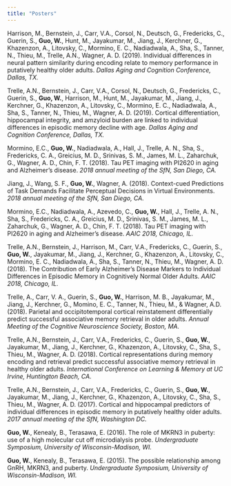```yaml
---
title: "Posters"
---
```


Harrison, M., Bernstein, J., Carr, V.A., Corsol, N., Deutsch, G., Fredericks, C., Guerin, S., __Guo, W.__, Hunt, M., Jayakumar, M., Jiang, J., Kerchner, G., Khazenzon, A., Litovsky, C., Mormino, E. C., Nadiadwala, A., Sha, S., Tanner, N., Thieu, M., Trelle, A.N., Wagner, A. D. (2019). Individual differences in neural pattern similarity during encoding relate to memory performance in putatively healthy older adults. _Dallas Aging and Cognition Conference, Dallas, TX._


Trelle, A.N., Bernstein, J., Carr, V.A., Corsol, N., Deutsch, G., Fredericks, C., Guerin, S., __Guo, W.__, Harrison, M., Hunt, M., Jayakumar, M., Jiang, J., Kerchner, G., Khazenzon, A., Litovsky, C., Mormino, E. C., Nadiadwala, A., Sha, S., Tanner, N., Thieu, M., Wagner, A. D. (2019). Cortical differentiation, hippocampal integrity, and amzyloid burden are linked to individual differences in episodic memory decline with age. _Dallas Aging and Cognition Conference, Dallas, TX._


Mormino, E.C., __Guo, W.__, Nadiadwala, A., Hall, J., Trelle, A. N., Sha, S., Fredericks, C. A., Greicius, M. D., Srinivas, S. M., James, M. L., Zaharchuk, G., Wagner, A. D., Chin, F. T. (2018). Tau PET imaging with PI2620 in aging and Alzheimer’s disease. _2018 annual meeting of the SfN, San Diego, CA._


Jiang, J., Wang, S. F., __Guo, W.__, Wagner, A. (2018). Context-cued Predictions of Task Demands Facilitate Perceptual Decisions in Virtual Environments. _2018 annual meeting of the SfN, San Diego, CA._


Mormino, E.C., Nadiadwala, A., Azevedo, C., __Guo, W.__, Hall, J., Trelle, A. N., Sha, S., Fredericks, C. A., Greicius, M. D., Srinivas, S. M., James, M. L., Zaharchuk, G., Wagner, A. D., Chin, F. T. (2018). Tau PET imaging with PI2620 in aging and Alzheimer’s disease. _AAIC 2018, Chicago, IL._


Trelle, A.N., Bernstein, J., Harrison, M., Carr, V.A., Fredericks, C., Guerin, S., __Guo, W.__, Jayakumar, M., Jiang, J., Kerchner, G., Khazenzon, A., Litovsky, C., Mormino, E. C., Nadiadwala, A., Sha, S., Tanner, N., Thieu, M., Wagner, A. D. (2018). The Contribution of Early Alzheimer’s Disease Markers to Individual Differences in Episodic Memory in Cognitively Normal Older Adults. _AAIC 2018, Chicago, IL._


Trelle, A., Carr, V. A., Guerin, S., __Guo, W.__, Harrison, M. B., Jayakumar, M., Jiang, J., Kerchner, G., Momino, E. C., Tanner, N., Thieu, M., & Wagner, A.D. (2018). Parietal and occipitotemporal cortical reinstatement differentially predict successful associative memory retrieval in older adults. _Annual Meeting of the Cognitive Neuroscience Society, Boston, MA._


Trelle, A.N., Bernstein, J., Carr, V.A., Fredericks, C., Guerin, S., __Guo, W.__, Jayakumar, M., Jiang, J., Kerchner, G., Khazenzon, A., Litovsky, C., Sha, S., Thieu, M., Wagner, A. D. (2018). Cortical representations during memory encoding and retrieval predict successful associative memory retrieval in healthy older adults. _International Conference on Learning & Memory at UC Irvine, Huntington Beach, CA._


Trelle, A.N., Bernstein, J., Carr, V.A., Fredericks, C., Guerin, S., __Guo, W.__, Jayakumar, M., Jiang, J., Kerchner, G., Khazenzon, A., Litovsky, C., Sha, S., Thieu, M., Wagner, A. D. (2017). Cortical and hippocampal predictors of individual differences in episodic memory in putatively healthy older adults. _2017 annual meeting of the SfN, Washington DC._


__Guo, W.__, Kenealy, B., Terasawa, E. (2016). The role of MKRN3 in puberty: use of a high molecular cut off microdialysis probe. _Undergraduate Symposium, University of Wisconsin-Madison, WI._


__Guo, W.__, Kenealy, B., Terasawa, E. (2015). The possible relationship among GnRH, MKRN3, and puberty. _Undergraduate Symposium, University of Wisconsin-Madison, WI._

